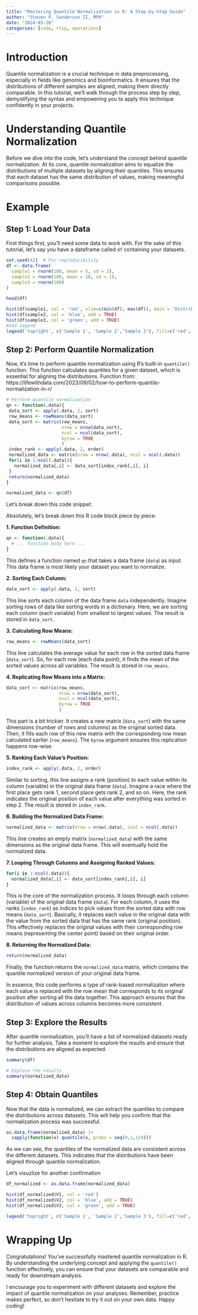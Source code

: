 ```yaml
---
title: "Mastering Quantile Normalization in R: A Step-by-Step Guide"
author: "Steven P. Sanderson II, MPH"
date: "2024-03-28"
categories: [code, rtip, operations]
---
```


# Introduction

Quantile normalization is a crucial technique in data preprocessing, especially in fields like genomics and bioinformatics. It ensures that the distributions of different samples are aligned, making them directly comparable. In this tutorial, we'll walk through the process step by step, demystifying the syntax and empowering you to apply this technique confidently in your projects.

# Understanding Quantile Normalization

Before we dive into the code, let's understand the concept behind quantile normalization. At its core, quantile normalization aims to equalize the distributions of multiple datasets by aligning their quantiles. This ensures that each dataset has the same distribution of values, making meaningful comparisons possible.

# Example

## Step 1: Load Your Data

First things first, you'll need some data to work with. For the sake of this tutorial, let's say you have a dataframe called `df` containing your datasets.

```r
set.seed(42)  # For reproducibility
df <- data.frame(
  sample1 = rnorm(100, mean = 5, sd = 2),
  sample2 = rnorm(100, mean = 10, sd = 1),
  sample3 = rnorm(100)
)

head(df)

hist(df$sample1, col = 'red', xlim=c(min(df), max(df)), main = 'Distribution of Sample 1')
hist(df$sample2, col = 'blue', add = TRUE)
hist(df$sample3, col = 'green', add = TRUE)
#add legend
legend('topright', c('Sample 1', 'Sample 2','Sample 3'), fill=c('red','blue', 'green'))
```

## Step 2: Perform Quantile Normalization

Now, it's time to perform quantile normalization using R's built-in `quantile()` function. This function calculates quantiles for a given dataset, which is essential for aligning the distributions. Function from: https://lifewithdata.com/2023/09/02/how-to-perform-quantile-normalization-in-r/

```r
# Perform quantile normalization
qn <- function(.data){
 data_sort <- apply(.data, 2, sort)
 row_means <- rowMeans(data_sort)
 data_sort <- matrix(row_means, 
                     nrow = nrow(data_sort), 
                     ncol = ncol(data_sort), 
                     byrow = TRUE
                     )
 index_rank <- apply(.data, 2, order)
 normalized_data <- matrix(nrow = nrow(.data), ncol = ncol(.data))
 for(i in 1:ncol(.data)){
   normalized_data[,i] <- data_sort[index_rank[,i], i]
 }
 return(normalized_data)
}

normalized_data <- qn(df)
```

Let's break down this code snippet:

Absolutely, let's break down this R code block piece by piece:

**1. Function Definition:**

```r
qn <- function(.data){
  # ... function body here ...
}
```

This defines a function named `qn` that takes a data frame (`data`) as input. This data frame is most likely your dataset you want to normalize.

**2. Sorting Each Column:**

```r
data_sort <- apply(.data, 2, sort)
```

This line sorts each column of the data frame `data` independently. Imagine sorting rows of data like sorting words in a dictionary. Here, we are sorting each column (each variable) from smallest to largest values. The result is stored in `data_sort`.

**3. Calculating Row Means:**

```r
row_means <- rowMeans(data_sort)
```

This line calculates the average value for each row in the sorted data frame (`data_sort`). So, for each row (each data point), it finds the mean of the sorted values across all variables. The result is stored in `row_means`.

**4. Replicating Row Means into a Matrix:**

```r
data_sort <- matrix(row_means, 
                    nrow = nrow(data_sort), 
                    ncol = ncol(data_sort), 
                    byrow = TRUE
                    )
```

This part is a bit trickier. It creates a new matrix (`data_sort`) with the same dimensions (number of rows and columns) as the original sorted data. Then, it fills each row of this new matrix with the corresponding row mean calculated earlier (`row_means`). The `byrow` argument ensures this replication happens row-wise.

**5. Ranking Each Value's Position:**

```r
index_rank <- apply(.data, 2, order)
```

Similar to sorting, this line assigns a rank (position) to each value within its column (variable) in the original data frame (`data`). Imagine a race where the first place gets rank 1, second place gets rank 2, and so on. Here, the rank indicates the original position of each value after everything was sorted in step 2. The result is stored in `index_rank`.

**6. Building the Normalized Data Frame:**

```r
normalized_data <- matrix(nrow = nrow(.data), ncol = ncol(.data))
```

This line creates an empty matrix (`normalized_data`) with the same dimensions as the original data frame. This will eventually hold the normalized data.

**7. Looping Through Columns and Assigning Ranked Values:**

```r
for(i in 1:ncol(.data)){
  normalized_data[,i] <- data_sort[index_rank[,i], i]
}
```

This is the core of the normalization process. It loops through each column (variable) of the original data frame (`data`). For each column, it uses the ranks (`index_rank`) as indices to pick values from the sorted data with row means (`data_sort`). Basically, it replaces each value in the original data with the value from the sorted data that has the same rank (original position). This effectively replaces the original values with their corresponding row means (representing the center point) based on their original order.

**8. Returning the Normalized Data:**

```r
return(normalized_data)
```

Finally, the function returns the `normalized_data` matrix, which contains the quantile normalized version of your original data frame.

In essence, this code performs a type of rank-based normalization where each value is replaced with the row mean that corresponds to its original position after sorting all the data together. This approach ensures that the distribution of values across columns becomes more consistent.

## Step 3: Explore the Results

After quantile normalization, you'll have a list of normalized datasets ready for further analysis. Take a moment to explore the results and ensure that the distributions are aligned as expected.

```r
summary(df)

# Explore the results
summary(normalized_data)
```

## Step 4: Obtain Quantiles

Now that the data is normalized, we can extract the quantiles to compare the distributions across datasets. This will help you confirm that the normalization process was successful.

```r
as.data.frame(normalized_data) |> 
  sapply(function(x) quantile(x, probs = seq(0,1,1/4)))
```

As we can see, the quantiles of the normalized data are consistent across the different datasets. This indicates that the distributions have been aligned through quantile normalization.

Let's visuzlize for another confirmation

```r
df_normalized <- as.data.frame(normalized_data)

hist(df_normalized$V1, col = 'red')
hist(df_normalized$V2, col = 'blue', add = TRUE)
hist(df_normalized$V3, col = 'green', add = TRUE)

legend('topright', c('Sample 1', 'Sample 2','Sample 3'), fill=c('red','blue', 'green'))

```
# Wrapping Up

Congratulations! You've successfully mastered quantile normalization in R. By understanding the underlying concept and applying the `quantile()` function effectively, you can ensure that your datasets are comparable and ready for downstream analysis.

I encourage you to experiment with different datasets and explore the impact of quantile normalization on your analyses. Remember, practice makes perfect, so don't hesitate to try it out on your own data. Happy coding!